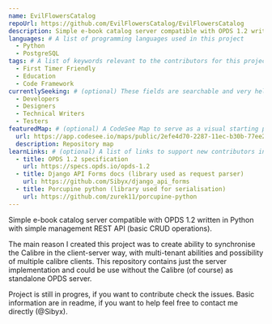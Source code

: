 ```yaml
---
name: EvilFlowersCatalog
repoUrl: https://github.com/EvilFlowersCatalog/EvilFlowersCatalog
description: Simple e-book catalog server compatible with OPDS 1.2 written in Python with simple management REST API (basic CRUD operations).
languages: # A list of programming languages used in this project
  - Python
  - PostgreSQL
tags: # A list of keywords relevant to the contributors for this project
  - First Timer Friendly
  - Education
  - Code Framework
currentlySeeking: # (optional) These fields are searchable and very helpful for contributors to match well with your project
  - Developers
  - Designers
  - Technical Writers
  - Testers
featuredMap: # (optional) A CodeSee Map to serve as a visual starting point for contributors
  url: https://app.codesee.io/maps/public/2efe4d70-2287-11ec-b30b-77ee297ccc10
  description: Repository map
learnLinks: # (optional) A list of links to support new contributors in learning about your project and tech stack and culture / community
  - title: OPDS 1.2 specification
    url: https://specs.opds.io/opds-1.2
  - title: Django API Forms docs (library used as request parser)
    url: https://github.com/Sibyx/django_api_forms
  - title: Porcupine python (library used for serialisation)
    url: https://github.com/zurek11/porcupine-python
---
```


<!-- Divide your content into sections using our handy shortcodes. Each section is optional -->

<Overview>

Simple e-book catalog server compatible with OPDS 1.2 written in Python with simple management REST API
(basic CRUD operations).

The main reason I created this project was to create ability to synchronise the Calibre in the client-server way, with
multi-tenant abilities and possibility of multiple calibre clients. This repository contains just the server
implementation and could be use without the Calibre (of course) as standalone OPDS server.

</Overview>

<Contributing>

Project is still in progres, if you want to contribute check the issues. Basic information are in readme, if you want
to help feel free to contact me directly (@Sibyx).

</Contributing>
